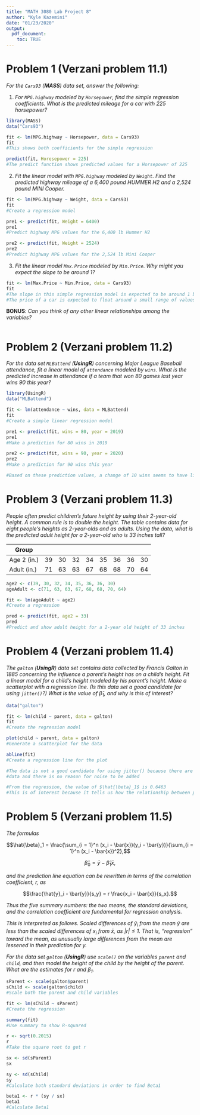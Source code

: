 ---
title: "MATH 3080 Lab Project 8"
author: "Kyle Kazemini"
date: "01/23/2020"
output:
  pdf_document:
    toc: TRUE
---

# Problem 1 (Verzani problem 11.1)

*For the `Cars93` (**MASS**) data set, answer the following:*

1. *For `MPG.highway` modeled by `Horsepower`, find the simple regression
   coefficients. What is the predicted mileage for a car with 225 horsepower?*

```{r, error = TRUE}
library(MASS)
data("Cars93")

fit <- lm(MPG.highway ~ Horsepower, data = Cars93)
fit
#This shows both coefficients for the simple regression

predict(fit, Horesepower = 225)
#The predict function shows predicted values for a Horsepower of 225
```

2. *Fit the linear model with `MPG.highway` modeled by `Weight`. Find the
   predicted highway mileage of a 6,400 pound HUMMER H2 and a 2,524 pound MINI
   Cooper.*

```{r, error = TRUE}
fit <- lm(MPG.highway ~ Weight, data = Cars93)
fit
#Create a regression model

pre1 <- predict(fit, Weight = 6400)
pre1
#Predict highway MPG values for the 6,400 lb Hummer H2

pre2 <- predict(fit, Weight = 2524)
pre2
#Predict highway MPG values for the 2,524 lb Mini Cooper
```

3. *Fit the linear model `Max.Price` modeled by `Min.Price`. Why might you
   expect the slope to be around 1?*

```{r, error = TRUE}
fit <- lm(Max.Price ~ Min.Price, data = Cars93)
fit
#The slope in this simple regression model is expected to be around 1 because as min price increases, so does max price
#The price of a car is expected to float around a small range of values
```

**BONUS**: *Can you think of any other linear relationships among the
variables?*

```{r, error = TRUE}
```

# Problem 2 (Verzani problem 11.2)

*For the data set `MLBattend` (**UsingR**) concerning Major League Baseball
attendance, fit a linear model of `attendance` modeled by `wins`. What is the
predicted increase in attendance if a team that won 80 games last year wins 90
this year?*

```{r, error = TRUE}
library(UsingR)
data("MLBattend")

fit <- lm(attendance ~ wins, data = MLBattend)
fit
#Create a simple linear regression model

pre1 <- predict(fit, wins = 80, year = 2019)
pre1
#Make a prediction for 80 wins in 2019

pre2 <- predict(fit, wins = 90, year = 2020)
pre2
#Make a prediction for 90 wins this year

#Based on these prediction values, a change of 10 wins seems to have little to no effect on attendance
```

# Problem 3 (Verzani problem 11.3)

*People often predict children's future height by using their 2-year-old height.
A common rule is to double the height. The table contains data for eight
people's heights as 2-year-olds and as adults. Using the data, what is the
predicted adult height for a 2-year-old who is 33 inches tall?*

Group       |    |    |    |    |    |    |    |    |
------------|----|----|----|----|----|----|----|----|
Age 2 (in.) | 39 | 30 | 32 | 34 | 35 | 36 | 36 | 30 |
Adult (in.) | 71 | 63 | 63 | 67 | 68 | 68 | 70 | 64 |

```{r, error = TRUE}
age2 <- c(39, 30, 32, 34, 35, 36, 36, 30)
ageAdult <- c(71, 63, 63, 67, 68, 68, 70, 64)

fit <- lm(ageAdult ~ age2)
#Create a regression

pred <- predict(fit, age2 = 33)
pred
#Predict and show adult height for a 2-year old height of 33 inches
```

# Problem 4 (Verzani problem 11.4)

*The `galton` (**UsingR**) data set contains data collected by Francis Galton in
1885 concerning the influence a parent's height has on a child's height. Fit a
linear model for a child's height modeled by his parent's height. Make a
scatterplot with a regression line. (Is this data set a good candidate for using
`jitter()`?) What is the value of $\hat{\beta}_1$, and why is this of interest?*

```{r, error = TRUE}
data("galton")

fit <- lm(child ~ parent, data = galton)
fit
#Create the regression model

plot(child ~ parent, data = galton)
#Generate a scatterplot for the data

abline(fit)
#Create a regression line for the plot

#The data is not a good candidate for using jitter() because there are no ties in the 
#data and there is no reason for noise to be added

#From the regression, the value of $\hat{\beta}_1$ is 0.6463
#This is of interest because it tells us how the relationship between parent and child height changes as parent height increases
```

# Problem 5 (Verzani problem 11.5)

*The formulas*

$$\hat{\beta}_1 = \frac{\sum_{i = 1}^n (x_i - \bar{x})(y_i - \bar{y})}{\sum_{i =
1}^n (x_i - \bar{x})^2},$$

$$\hat{\beta}_0 = \bar{y} - \hat{\beta}_1 \bar{x},$$

*and the prediction line equation can be rewritten in terms of the correlation
coefficient, $r$, as*

$$\frac{\hat{y}_i - \bar{y}}{s_y} = r \frac{x_i - \bar{x}}{s_x}.$$

*Thus the five summary numbers: the two means, the standard deviations, and the
correlation coefficient are fundamental for regression analysis.*

*This is interpreted as follows. Scaled differences of $\hat{y}_i$ from the mean
$\bar{y}$ are less than the scaled differences of $x_i$ from $\bar{x}$, as
$\left|r\right| \le 1$. That is, "regression" toward the mean, as unusually
large differences from the mean are lessened in their prediction for $y$.*

*For the data set `galton` (**UsingR**) use `scale()` on the variables `parent`
and `child`, and then model the height of the child by the height of the parent.
What are the estimates for $r$ and $\beta_1$.*

```{r, error = TRUE}
sParent <- scale(galton$parent)
sChild <- scale(galton$child)
#Scale both the parent and child variables

fit <- lm(sChild ~ sParent)
#Create the regression

summary(fit)
#Use summary to show R-squared

r <- sqrt(0.2015)
r
#Take the square root to get r

sx <- sd(sParent)
sx

sy <- sd(sChild)
sy
#Calculate both standard deviations in order to find Beta1

beta1 <- r * (sy / sx)
beta1
#Calculate Beta1
```

